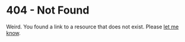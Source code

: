 # 404 - Not Found

Weird. You found a link to a resource that does not exist. Please [let me know](mailto:rafael.santos@inpe.br).